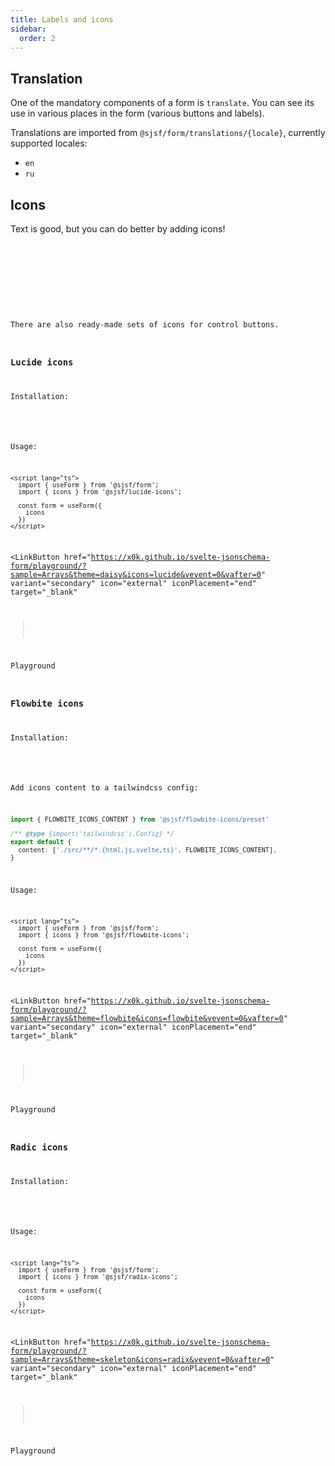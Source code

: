 ```yaml
---
title: Labels and icons
sidebar:
  order: 2
---
```





## Translation

One of the mandatory components of a form is `translate`. You can see its use in various places in the form (various buttons and labels).

Translations are imported from `@sjsf/form/translations/{locale}`, currently supported locales:

- `en`
- `ru`

<LinkCard title="Translation API reference" href="../../api-reference/translation/" />

## Icons

Text is good, but you can do better by adding icons!

<Code code={iconsCode} lang='svelte' />

<Card>
  <Icons />
</Card>


<LinkCard title="Icons API reference" href="../../api-reference/icons/" />

There are also ready-made sets of icons for control buttons.

### Lucide icons

Installation:

<Npm pkg="@sjsf/lucide-icons" />

Usage:

```svelte
<script lang="ts">
  import { useForm } from '@sjsf/form';
  import { icons } from '@sjsf/lucide-icons';

  const form = useForm({
    icons
  })
</script>
```

<LinkButton
  href="https://x0k.github.io/svelte-jsonschema-form/playground/?sample=Arrays&theme=daisy&icons=lucide&vevent=0&vafter=0"
  variant="secondary"
  icon="external"
  iconPlacement="end"
  target="_blank"
>
  Playground
</LinkButton>

### Flowbite icons

Installation:

<Npm pkg="@sjsf/flowbite-icons" />

Add icons content to a tailwindcss config:

```typescript
import { FLOWBITE_ICONS_CONTENT } from '@sjsf/flowbite-icons/preset'

/** @type {import('tailwindcss').Config} */
export default {
  content: ['./src/**/*.{html,js,svelte,ts}', FLOWBITE_ICONS_CONTENT],
}
```

Usage:

```svelte
<script lang="ts">
  import { useForm } from '@sjsf/form';
  import { icons } from '@sjsf/flowbite-icons';

  const form = useForm({
    icons
  })
</script>
```

<LinkButton
  href="https://x0k.github.io/svelte-jsonschema-form/playground/?sample=Arrays&theme=flowbite&icons=flowbite&vevent=0&vafter=0"
  variant="secondary"
  icon="external"
  iconPlacement="end"
  target="_blank"
>
  Playground
</LinkButton>

### Radic icons

Installation:

<Npm pkg="@sjsf/radix-icons" />

Usage:

```svelte
<script lang="ts">
  import { useForm } from '@sjsf/form';
  import { icons } from '@sjsf/radix-icons';

  const form = useForm({
    icons
  })
</script>
```

<LinkButton
  href="https://x0k.github.io/svelte-jsonschema-form/playground/?sample=Arrays&theme=skeleton&icons=radix&vevent=0&vafter=0"
  variant="secondary"
  icon="external"
  iconPlacement="end"
  target="_blank"
>
  Playground
</LinkButton>
